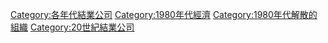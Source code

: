 [[Category:各年代結業公司|Category:各年代結業公司]]
[[Category:1980年代經濟|Category:1980年代經濟]]
[[Category:1980年代解散的組織|Category:1980年代解散的組織]]
[[Category:20世紀結業公司|Category:20世紀結業公司]]